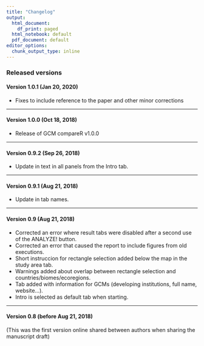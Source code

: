 ```yaml
---
title: "Changelog"
output:
  html_document:
    df_print: paged
  html_notebook: default
  pdf_document: default
editor_options:
  chunk_output_type: inline
---
```


### Released versions

#### Version 1.0.1 (Jan 20, 2020)
- Fixes to include reference to the paper and other minor corrections

***

#### Version 1.0.0 (Oct 18, 2018)
- Release of GCM compareR v1.0.0

***

#### Version 0.9.2 (Sep 26, 2018)
- Update in text in all panels from the Intro tab.

***

#### Version 0.9.1 (Aug 21, 2018)
- Update in tab names.

***

#### Version 0.9 (Aug 21, 2018)
- Corrected an error where result tabs were disabled after a second use of the ANALYZE! button.
- Corrected an error that caused the report to include figures from old executions.
- Short instruccion for rectangle selection added below the map in the study area tab.
- Warnings added about overlap between rectangle selection and countries/biomes/ecoregions.
- Tab added with information for GCMs (developing institutions, full name, website...).
- Intro is selected as default tab when starting.

***

#### Version 0.8 (before Aug 21, 2018)
(This was the first version online shared between authors when sharing the manuscript draft)

